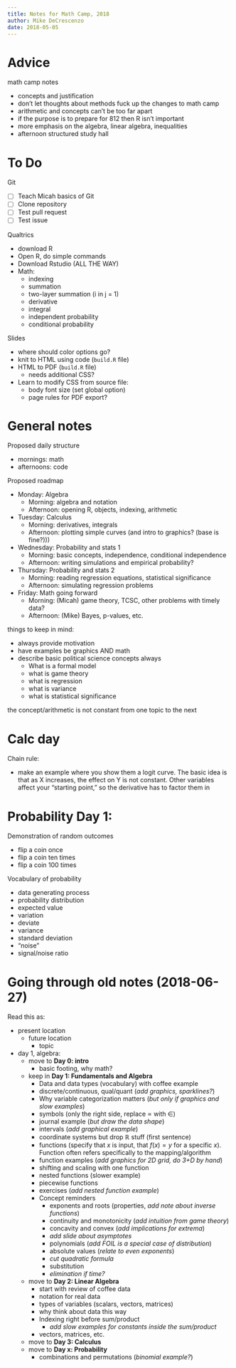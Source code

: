 ```yaml
---
title: Notes for Math Camp, 2018
author: Mike DeCrescenzo
date: 2018-05-05
---
```


# Advice

math camp notes

- concepts and justification
- don't let thoughts about methods fuck up the changes to math camp
- arithmetic and concepts can't be too far apart
- if the purpose is to prepare for 812 then R isn't important
- more emphasis on the algebra, linear algebra, inequalities
- afternoon structured study hall





# To Do

Git

- [ ] Teach Micah basics of Git
- [ ] Clone repository
- [ ] Test pull request
- [ ] Test issue


Qualtrics

- download R
- Open R, do simple commands
- Download Rstudio (ALL THE WAY)
- Math:
  + indexing
  + summation
  + two-layer summation (i in j = 1)
  + derivative
  + integral
  + independent probability
  + conditional probability


Slides

- where should color options go?
- knit to HTML using code (`build.R` file)
- HTML to PDF (`build.R` file)
  + needs additional CSS?
- Learn to modify CSS from source file:
  + body font size (set global option)
  + page rules for PDF export?



# General notes

Proposed daily structure

- mornings: math
- afternoons: code


Proposed roadmap

- Monday: Algebra
  + Morning: algebra and notation
  + Afternoon: opening R, objects, indexing, arithmetic
- Tuesday: Calculus
  - Morning: derivatives, integrals
  - Afternoon: plotting simple curves (and intro to graphics? (base is fine?)))
- Wednesday: Probability and stats 1
  - Morning: basic concepts, independence, conditional independence
  - Afternoon: writing simulations and empirical probability?
- Thursday: Probability and stats 2
  - Morning: reading regression equations, statistical significance
  - Afternoon: simulating regression problems
- Friday: Math going forward
  - Morning: (Micah) game theory, TCSC, other problems with timely data?
  - Afternoon: (Mike) Bayes, p-values, etc.



things to keep in mind:

- always provide motivation
- have examples be graphics AND math
- describe basic political science concepts always
  + What is a formal model
  + what is game theory
  + what is regression
  + what is variance
  + what is statistical significance


the concept/arithmetic is not constant from one topic to the next




# Calc day

Chain rule: 

- make an example where you show them a logit curve. The basic idea is that as X increases, the effect on Y is not constant. Other variables affect your "starting point," so the derivative has to factor them in



# Probability Day 1:

Demonstration of random outcomes

- flip a coin once
- flip a coin ten times
- flip a coin 100 times


Vocabulary of probability

- data generating process
- probability distribution
- expected value
- variation
- deviate
- variance
- standard deviation
- "noise"
- signal/noise ratio




# Going through old notes (2018-06-27)

Read this as: 

- present location
  + future location
    * topic
- day 1, algebra:
  + move to **Day 0: intro**
    * basic footing, why math?
  + keep in **Day 1: Fundamentals and Algebra**
    * Data and data types (vocabulary) with coffee example
    * discrete/continuous, qual/quant (*add graphics, sparklines?*)
    * Why variable categorization matters (*but only if graphics and slow examples*)
    * symbols (only the right side, replace $\propto$ with $\in$)
    * journal example (*but draw the data shape*)
    * intervals (*add graphical example*)
    * coordinate systems but drop $\mathbb{R}$ stuff (first sentence)
    * functions (specify that $x$ is input, that $f(x) = y$ for a specific $x$). Function often refers specifically to the mapping/algorithm
    * function examples (*add graphics for 2D grid, do 3+D by hand*)
    * shifting and scaling with one function
    * nested functions (slower example)
    * piecewise functions
    * exercises (*add nested function example*)
    * Concept reminders
      - exponents and roots (properties, *add note about inverse functions*)
      - continuity and monotonicity (*add intuition from game theory*)
      - concavity and convex (*add implications for extrema*)
      - *add slide about asymptotes*
      - polynomials (*add FOIL is a special case of distribution*)
      - absolute values (*relate to even exponents*)
      - *cut quadratic formula*
      - substitution 
      - *elimination if time?*
  + move to **Day 2: Linear Algebra** 
    * start with review of coffee data
    * notation for real data
    * types of variables (scalars, vectors, matrices)
    * why think about data this way
    * Indexing right before sum/product
      - *add slow examples for constants inside the sum/product*
    * vectors, matrices, etc.
  + move to **Day 3: Calculus** 
  + move to **Day x: Probability**
    * combinations and permutations (*binomial example?*)






